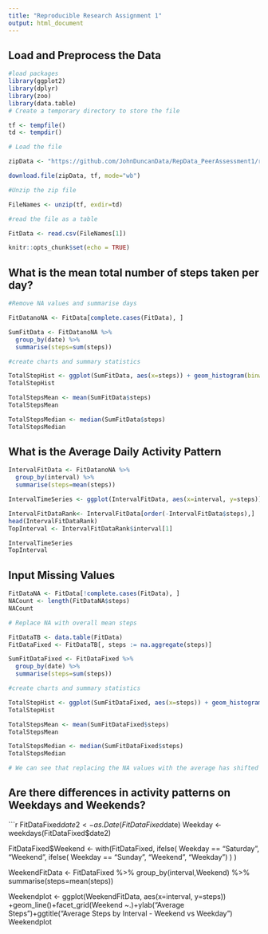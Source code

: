 ---
title: "Reproducible Research Assignment 1"
output: html_document
---

## Load and Preprocess the Data

```{r}

#load packages
library(ggplot2)
library(dplyr)
library(zoo)
library(data.table)
# Create a temporary directory to store the file

tf <- tempfile()
td <- tempdir()

# Load the file

zipData <- "https://github.com/JohnDuncanData/RepData_PeerAssessment1/raw/master/activity.zip"

download.file(zipData, tf, mode="wb")

#Unzip the zip file

FileNames <- unzip(tf, exdir=td)

#read the file as a table

FitData <- read.csv(FileNames[1])

knitr::opts_chunk$set(echo = TRUE)
```

## What is the mean total number of steps taken per day?

```{r}

#Remove NA values and summarise days

FitDatanoNA <- FitData[complete.cases(FitData), ]

SumFitData <- FitDatanoNA %>%
  group_by(date) %>%
  summarise(steps=sum(steps))

#create charts and summary statistics

TotalStepHist <- ggplot(SumFitData, aes(x=steps)) + geom_histogram(binwidth = 2500) +ggtitle("Histogram of Total Steps per Day")
TotalStepHist

TotalStepsMean <- mean(SumFitData$steps)
TotalStepsMean

TotalStepsMedian <- median(SumFitData$steps)
TotalStepsMedian

```

## What is the Average Daily Activity Pattern

```{r}
IntervalFitData <- FitDatanoNA %>%
  group_by(interval) %>%
  summarise(steps=mean(steps))

IntervalTimeSeries <- ggplot(IntervalFitData, aes(x=interval, y=steps)) + geom_line() +ggtitle("Average Steps at each Interval")+ylab("Average Steps")

IntervalFitDataRank<- IntervalFitData[order(-IntervalFitData$steps),]
head(IntervalFitDataRank)
TopInterval <- IntervalFitDataRank$interval[1]

IntervalTimeSeries
TopInterval

```

## Input Missing Values
```{r}

FitDataNA <- FitData[!complete.cases(FitData), ]
NACount <- length(FitDataNA$steps)
NACount

# Replace NA with overall mean steps

FitDataTB <- data.table(FitData)
FitDataFixed <- FitDataTB[, steps := na.aggregate(steps)]

SumFitDataFixed <- FitDataFixed %>%
  group_by(date) %>%
  summarise(steps=sum(steps))

#create charts and summary statistics

TotalStepHist <- ggplot(SumFitDataFixed, aes(x=steps)) + geom_histogram(binwidth = 2500) +ggtitle("Histogram of Total Steps per Day")
TotalStepHist

TotalStepsMean <- mean(SumFitDataFixed$steps)
TotalStepsMean

TotalStepsMedian <- median(SumFitDataFixed$steps)
TotalStepsMedian

# We can see that replacing the NA values with the average has shifted the median to equal the mean

```

## Are there differences in activity patterns on Weekdays and Weekends?

```{r}

FitDataFixed$date2 <- as.Date(FitDataFixed$date)
Weekday <- weekdays(FitDataFixed$date2)

FitDataFixed$Weekend <- with(FitDataFixed, ifelse(
  Weekday == "Saturday", "Weekend", ifelse(
    Weekday == "Sunday", "Weekend", "Weekday")
)
)

WeekendFitData <- FitDataFixed %>%
  group_by(interval,Weekend) %>%
  summarise(steps=mean(steps))

Weekendplot <- ggplot(WeekendFitData, aes(x=interval, y=steps)) +geom_line()+facet_grid(Weekend ~.)+ylab("Average Steps")+ggtitle("Average Steps by Interval - Weekend vs Weekday")
Weekendplot